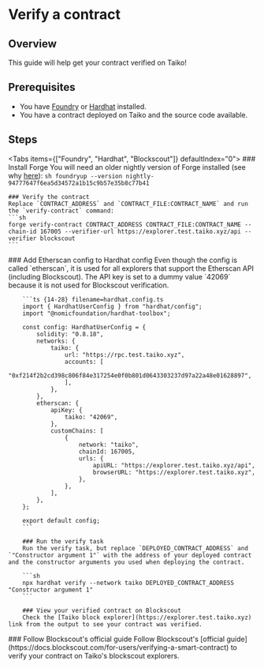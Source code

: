 
# Verify a contract

## Overview

This guide will help get your contract verified on Taiko!

## Prerequisites

- You have [Foundry](https://book.getfoundry.sh/getting-started/installation) or [Hardhat](https://hardhat.org/hardhat-runner/docs/getting-started#quick-start) installed.
- You have a contract deployed on Taiko and the source code available.

## Steps

<Tabs items={["Foundry", "Hardhat", "Blockscout"]} defaultIndex="0">
  <Tab>
   <Steps>
    ### Install Forge
    You will need an older nightly version of Forge installed (see why [here](https://github.com/foundry-rs/foundry/issues/4909)):
    ```sh
    foundryup --version nightly-94777647f6ea5d34572a1b15c9b57e35b8c77b41
    ```

    ### Verify the contract
    Replace `CONTRACT_ADDRESS` and `CONTRACT_FILE:CONTRACT_NAME` and run the `verify-contract` command:
    ```sh
    forge verify-contract CONTRACT_ADDRESS CONTRACT_FILE:CONTRACT_NAME --chain-id 167005 --verifier-url https://explorer.test.taiko.xyz/api --verifier blockscout
    ```

   </Steps>
  </Tab>
  <Tab>
   <Steps>
        ### Add Etherscan config to Hardhat config
        <Callout type="info">
            Even though the config is called `etherscan`, it is used for all explorers that support the Etherscan API (including Blockscout). The API key is set to a dummy value `42069` because it is not used for Blockscout verification.
        </Callout>

        ```ts {14-28} filename=hardhat.config.ts
        import { HardhatUserConfig } from "hardhat/config";
        import "@nomicfoundation/hardhat-toolbox";

        const config: HardhatUserConfig = {
            solidity: "0.8.18",
            networks: {
                taiko: {
                    url: "https://rpc.test.taiko.xyz",
                    accounts: [
                        "0xf214f2b2cd398c806f84e317254e0f0b801d0643303237d97a22a48e01628897",
                    ],
                },
            },
            etherscan: {
                apiKey: {
                    taiko: "42069",
                },
                customChains: [
                    {
                        network: "taiko",
                        chainId: 167005,
                        urls: {
                            apiURL: "https://explorer.test.taiko.xyz/api",
                            browserURL: "https://explorer.test.taiko.xyz",
                        },
                    },
                ],
            },
        };

        export default config;
        ```

        ### Run the verify task
        Run the verify task, but replace `DEPLOYED_CONTRACT_ADDRESS` and `"Constructor argument 1"` with the address of your deployed contract and the constructor arguments you used when deploying the contract.

        ```sh
        npx hardhat verify --network taiko DEPLOYED_CONTRACT_ADDRESS "Constructor argument 1"
        ```

        ### View your verified contract on Blockscout
        Check the [Taiko block explorer](https://explorer.test.taiko.xyz) link from the output to see your contract was verified.

   </Steps>
  </Tab>
  <Tab>
   <Steps>
    ### Follow Blockscout's official guide
    Follow Blockscout's [official guide](https://docs.blockscout.com/for-users/verifying-a-smart-contract) to verify your contract on Taiko's blockscout explorers.
   </Steps>
  </Tab>
</Tabs>
